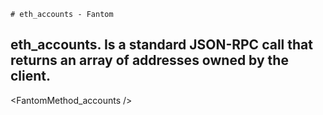     # eth_accounts - Fantom

## eth_accounts. Is a standard JSON-RPC call that returns an array of addresses owned by the client.


<FantomMethod_accounts />
